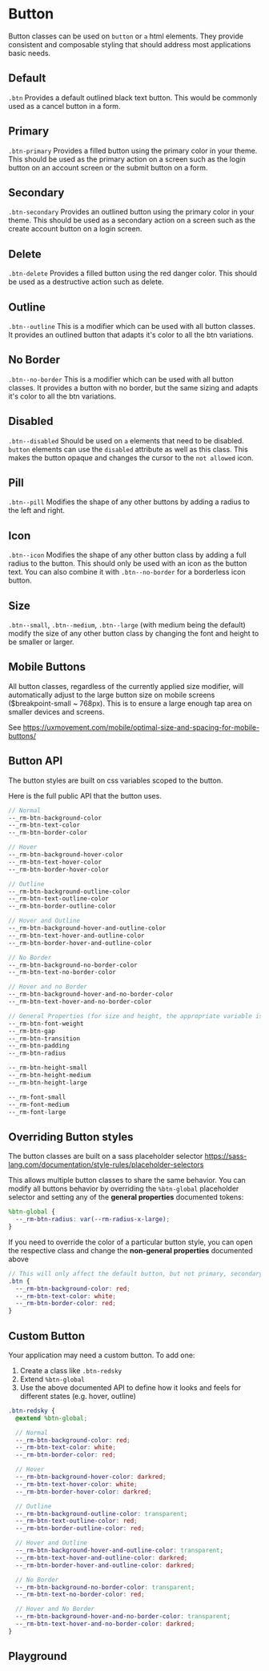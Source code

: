 
# Button

Button classes can be used on `button` or `a` html elements. They provide consistent and composable styling that should address most applications basic needs.

<!-- Either use <Stories /> to automatically render each story -->
<!-- Or manually render them with custom descriptions -->

## Default

`.btn` Provides a default outlined black text button. This would be commonly used as a cancel button in a form.

<Canvas withToolbar>
  <Story id='components-button--default' />
</Canvas>

## Primary

`.btn-primary` Provides a filled button using the primary color in your theme. This should be used as the primary action on a screen such as the login button on an account screen or the submit button on a form.

<Canvas withToolbar>
  <Story id='components-button--primary' />
</Canvas>

## Secondary

`.btn-secondary` Provides an outlined button using the primary color in your theme. This should be used as a secondary action on a screen such as the create account button on a login screen.

<Canvas withToolbar>
  <Story id='components-button--secondary' />
</Canvas>

## Delete

`.btn-delete` Provides a filled button using the red danger color. This should be used as a destructive action such as delete.

<Canvas withToolbar>
  <Story id='components-button--delete' />
</Canvas>

## Outline

`.btn--outline` This is a modifier which can be used with all button classes. It provides an outlined button that adapts it's color to all the btn variations.

<Canvas withToolbar>
  <Story id='components-button--outline' />
</Canvas>

## No Border

`.btn--no-border` This is a modifier which can be used with all button classes. It provides a button with no border, but the same sizing and adapts it's color to all the btn variations.

<Canvas withToolbar>
  <Story id='components-button--no-border' />
</Canvas>

## Disabled

`.btn--disabled` Should be used on `a` elements that need to be disabled. `button` elements can use the `disabled` attribute as well as this class. This makes the button opaque and changes the cursor to the `not allowed` icon.

<Canvas withToolbar>
  <Story id='components-button--disabled' />
</Canvas>

## Pill

`.btn--pill` Modifies the shape of any other buttons by adding a radius to the left and right.

<Canvas withToolbar>
  <Story id='components-button--pill' />
</Canvas>

## Icon

`.btn--icon` Modifies the shape of any other button class by adding a full radius to the button. This should only be used with an icon as the button text. You can also combine it with `.btn--no-border` for a borderless icon button.

<Canvas withToolbar>
  <Story id='components-button--icon' />
</Canvas>

## Size

`.btn--small`, `.btn--medium`, `.btn--large` (with medium being the default) modify the size of any other button class by changing the font and height to be smaller or larger.

<Canvas withToolbar>
  <Story id='components-button--size' />
</Canvas>

## Mobile Buttons

All button classes, regardless of the currently applied size modifier, will automatically adjust to the large button size on mobile screens ($breakpoint-small ~ 768px).
This is to ensure a large enough tap area on smaller devices and screens.

See https://uxmovement.com/mobile/optimal-size-and-spacing-for-mobile-buttons/

## Button API

The button styles are built on css variables scoped to the button.

Here is the full public API that the button uses.
```scss
// Normal
--_rm-btn-background-color
--_rm-btn-text-color
--_rm-btn-border-color

// Hover
--_rm-btn-background-hover-color
--_rm-btn-text-hover-color
--_rm-btn-border-hover-color

// Outline
--_rm-btn-background-outline-color
--_rm-btn-text-outline-color
--_rm-btn-border-outline-color

// Hover and Outline
--_rm-btn-background-hover-and-outline-color
--_rm-btn-text-hover-and-outline-color
--_rm-btn-border-hover-and-outline-color

// No Border
--_rm-btn-background-no-border-color
--_rm-btn-text-no-border-color

// Hover and no Border
--_rm-btn-background-hover-and-no-border-color
--_rm-btn-text-hover-and-no-border-color

// General Properties (for size and height, the appropriate variable is used when using the size modifiers)
--_rm-btn-font-weight
--_rm-btn-gap
--_rm-btn-transition
--_rm-btn-padding
--_rm-btn-radius

--_rm-btn-height-small
--_rm-btn-height-medium
--_rm-btn-height-large

--_rm-font-small
--_rm-font-medium
--_rm-font-large
```

## Overriding Button styles

The button classes are built on a sass placeholder selector https://sass-lang.com/documentation/style-rules/placeholder-selectors

This allows multiple button classes to share the same behavior. You can modify all buttons behavior by overriding the `%btn-global` placeholder selector and setting any of the **general properties** documented tokens:
```scss
%btn-global {
  --_rm-btn-radius: var(--rm-radius-x-large);
}
```

If you need to override the color of a particular button style, you can open the respective class and change the **non-general properties** documented above
```scss
// This will only affect the default button, but not primary, secondary, etc.
.btn {
  --_rm-btn-background-color: red;
  --_rm-btn-text-color: white;
  --_rm-btn-border-color: red;
}
```

## Custom Button

Your application may need a custom button. To add one:
1. Create a class like `.btn-redsky`
2. Extend `%btn-global`
3. Use the above documented API to define how it looks and feels for different states (e.g. hover, outline)

```scss
.btn-redsky {
  @extend %btn-global;

  // Normal
  --_rm-btn-background-color: red;
  --_rm-btn-text-color: white;
  --_rm-btn-border-color: red;

  // Hover
  --_rm-btn-background-hover-color: darkred;
  --_rm-btn-text-hover-color: white;
  --_rm-btn-border-hover-color: darkred;

  // Outline
  --_rm-btn-background-outline-color: transparent;
  --_rm-btn-text-outline-color: red;
  --_rm-btn-border-outline-color: red;

  // Hover and Outline
  --_rm-btn-background-hover-and-outline-color: transparent;
  --_rm-btn-text-hover-and-outline-color: darkred;
  --_rm-btn-border-hover-and-outline-color: darkred;

  // No Border
  --_rm-btn-background-no-border-color: transparent;
  --_rm-btn-text-no-border-color: red;

  // Hover and No Border
  --_rm-btn-background-hover-and-no-border-color: transparent;
  --_rm-btn-text-hover-and-no-border-color: darkred;
}
```

## Playground

<Primary/>
<ArgsTable of='.' story='^'/>
